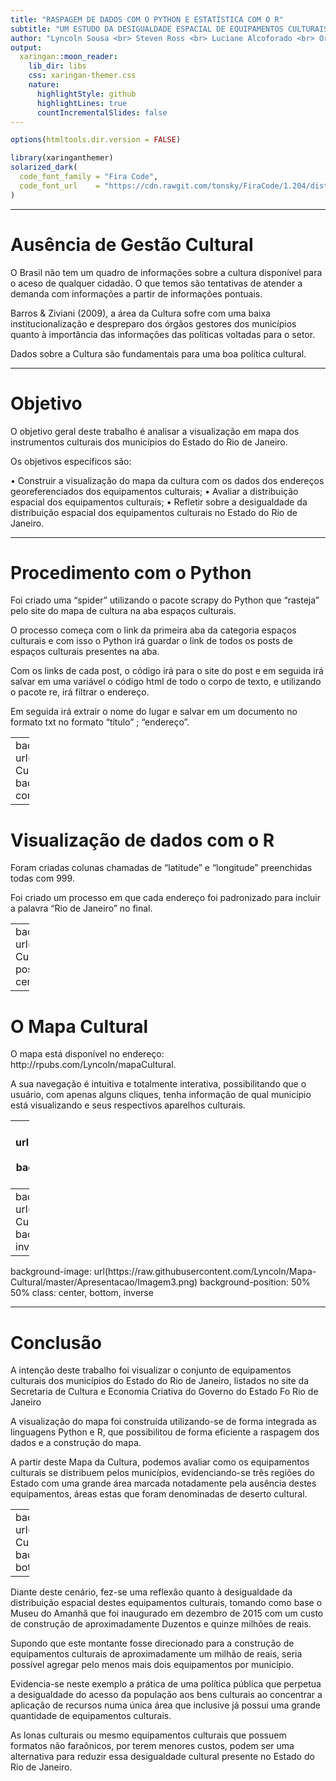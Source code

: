 ```yaml
---
title: "RASPAGEM DE DADOS COM O PYTHON E ESTATÍSTICA COM O R"
subtitle: "UM ESTUDO DA DESIGUALDADE ESPACIAL DE EQUIPAMENTOS CULTURAIS NO ESTADO DO RIO DE JANEIRO"  
author: "Lyncoln Sousa <br> Steven Ross <br> Luciane Alcoforado <br> Orlando Longo"
output:
  xaringan::moon_reader:
    lib_dir: libs
    css: xaringan-themer.css
    nature:
      highlightStyle: github
      highlightLines: true
      countIncrementalSlides: false
---
```


```r
options(htmltools.dir.version = FALSE)
```

```r
library(xaringanthemer)
solarized_dark(
  code_font_family = "Fira Code",
  code_font_url    = "https://cdn.rawgit.com/tonsky/FiraCode/1.204/distr/fira_code.css"
)
```

---

# Ausência de Gestão Cultural

O Brasil não tem um quadro de informações sobre a cultura disponível para o aceso de qualquer cidadão.  O que temos são tentativas de atender a demanda com informações a partir de informações pontuais.

Barros & Ziviani (2009), a área da Cultura sofre com uma baixa institucionalização e despreparo dos órgãos gestores dos municípios quanto à importância das informações das políticas voltadas para o setor. 

Dados sobre a Cultura são fundamentais para uma boa política cultural. 

---

# Objetivo

O objetivo geral deste trabalho é analisar a visualização em mapa dos instrumentos culturais dos municípios do Estado do Rio de Janeiro.

Os objetivos específicos são:

•	Construir a visualização do mapa da cultura com os dados dos endereços georeferenciados dos equipamentos culturais;
•	Avaliar a distribuição espacial dos equipamentos culturais;
•	Refletir sobre a desigualdade da distribuição espacial dos equipamentos culturais no Estado do Rio de Janeiro.

---

# Procedimento com o Python

Foi criado uma "spider" utilizando o pacote scrapy do Python que "rasteja" pelo site do mapa de cultura na aba espaços culturais. 

O processo começa com o link da primeira aba da categoria espaços culturais e com isso o Python irá guardar o link de todos os posts de espaços culturais presentes na aba. 

Com os links de cada post, o código irá para o site do post e em seguida irá salvar em uma variável o código html de todo o corpo de texto, e utilizando o pacote re, irá filtrar o endereço. 

Em seguida irá extrair o nome do lugar e salvar em um documento no formato txt no formato "título" ; "endereço". 


---
background-image: url(https://raw.githubusercontent.com/Lyncoln/Mapa-Cultural/master/Artigo/EspacoCulturalRJ.png)
background-position: 50% 50%
background-size: contain
class: center, bottom, inverse



---

# Visualização de dados com o R

Foram criadas colunas chamadas de "latitude" e "longitude" preenchidas todas com 999.

Foi criado um processo em que cada endereço foi padronizado para incluir a palavra "Rio de Janeiro" no final.

<!--
Foi necessário adquirir acesso a uma API do google que permitisse acessar aos dados do google map para obter dados de latitude e longitude.

Geramos o Mapa da Cultura - MC.Para melhor visualização, criamos o mapa de marcadores de círculos e o mapa de calor. Há possibilidade de selecionar dois tipos diferentes de mapas, o Esri.WorldImagery ou o CartoDB.
-->


---
background-image: url(https://raw.githubusercontent.com/Lyncoln/Mapa-Cultural/master/Apresentacao/API.png)
background-position: 50% 50%
background-size: contain
class: center, bottom, inverse


---

# O Mapa Cultural

O mapa está disponível no endereço: http://rpubs.com/Lyncoln/mapaCultural. 

A sua navegação é intuitiva e totalmente interativa, possibilitando que o usuário, com apenas alguns cliques, tenha informação de qual município está visualizando e seus respectivos aparelhos culturais.


---
background-image: url(https://raw.githubusercontent.com/Lyncoln/Mapa-Cultural/master/Apresentacao/Imagem1.png)
background-position: 50% 50%
class: center, bottom, inverse



---
background-image: url(https://raw.githubusercontent.com/Lyncoln/Mapa-Cultural/master/Apresentacao/Imagem2.png)
background-position: 50% 50%
class: center, bottom, inverse


---
background-image: url(https://raw.githubusercontent.com/Lyncoln/Mapa-Cultural/master/Apresentacao/Imagem3.png)
background-position: 50% 50%
class: center, bottom, inverse


---


# Conclusão
A intenção deste trabalho foi visualizar o conjunto de equipamentos culturais dos municípios do Estado do Rio de Janeiro, listados no site da Secretaria de Cultura e Economia Criativa do Governo do Estado Fo Rio de Janeiro

A visualização do mapa foi construída utilizando-se de forma integrada as linguagens Python e R, que possibilitou de forma eficiente a raspagem dos dados e a construção do mapa. 

A partir deste Mapa da Cultura, podemos avaliar como os equipamentos culturais se distribuem pelos municípios, evidenciando-se três regiões do Estado com uma grande área marcada notadamente pela ausência destes equipamentos, áreas estas que foram denominadas de deserto cultural. 


---
background-image: url(https://raw.githubusercontent.com/Lyncoln/Mapa-Cultural/master/Apresentacao/Imagem4.png)
background-position: 50% 50%
class: center, bottom, inverse

---

Diante deste cenário, fez-se uma reflexão quanto à desigualdade da distribuição espacial destes equipamentos culturais, tomando como base o Museu do Amanhã que foi inaugurado em dezembro de 2015 com um custo de construção de aproximadamente Duzentos e quinze milhões de reais. 

Supondo que este montante fosse direcionado para a construção de equipamentos culturais de aproximadamente um milhão de reais, seria possível agregar pelo menos mais dois equipamentos por município. 

Evidencia-se neste exemplo a prática de uma política pública que perpetua a desigualdade do acesso da população aos bens culturais ao concentrar a aplicação de recursos numa única área que inclusive já possui uma grande quantidade de equipamentos culturais. 

As lonas culturais ou mesmo equipamentos culturais que possuem formatos não faraônicos, por terem menores custos, podem ser uma alternativa para reduzir essa desigualdade cultural presente no Estado do Rio de Janeiro.
